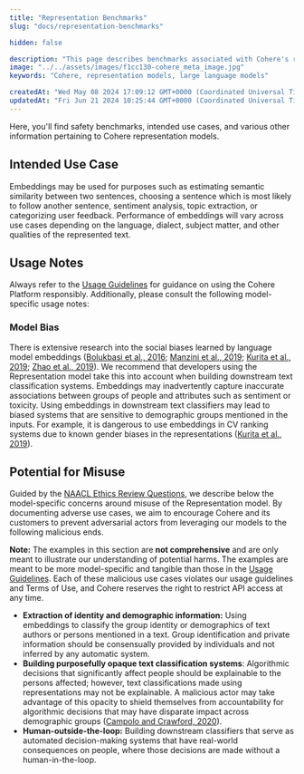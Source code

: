 ```yaml
---
title: "Representation Benchmarks"
slug: "docs/representation-benchmarks"

hidden: false

description: "This page describes benchmarks associated with Cohere's representation models."
image: "../../assets/images/f1cc130-cohere_meta_image.jpg"  
keywords: "Cohere, representation models, large language models"

createdAt: "Wed May 08 2024 17:09:12 GMT+0000 (Coordinated Universal Time)"
updatedAt: "Fri Jun 21 2024 10:25:44 GMT+0000 (Coordinated Universal Time)"
---
```

Here, you'll find safety benchmarks, intended use cases, and various other information pertaining to Cohere representation models.

## Intended Use Case

Embeddings may be used for purposes such as estimating semantic similarity between two sentences, choosing a sentence which is most likely to follow another sentence, sentiment analysis, topic extraction, or categorizing user feedback. Performance of embeddings will vary across use cases depending on the language, dialect, subject matter, and other qualities of the represented text.

## Usage Notes

Always refer to the [Usage Guidelines](/docs/usage-guidelines) for guidance on using the Cohere Platform responsibly. Additionally, please consult the following model-specific usage notes:

### Model Bias

There is extensive research into the social biases learned by language model embeddings (<a href="https://arxiv.org/abs/1607.06520" target="_blank">Bolukbasi et al., 2016</a>; <a href="https://arxiv.org/abs/1904.04047" target="_blank">Manzini et al., 2019</a>; <a href="https://arxiv.org/abs/1906.07337" target="_blank">Kurita et al., 2019</a>; <a href="https://arxiv.org/abs/1904.03310" target="_blank">Zhao et al., 2019</a>). We recommend that developers using the Representation model take this into account when building downstream text classification systems. Embeddings may inadvertently capture inaccurate associations between groups of people and attributes such as sentiment or toxicity. Using embeddings in downstream text classifiers may lead to biased systems that are sensitive to demographic groups mentioned in the inputs. For example, it is dangerous to use embeddings in CV ranking systems due to known gender biases in the representations (<a href="https://arxiv.org/abs/1906.07337" target="_blank">Kurita et al., 2019</a>).

## Potential for Misuse

Guided by the <a href="https://2021.naacl.org/ethics/review-questions" target="_blank">NAACL Ethics Review Questions</a>, we describe below the model-specific concerns around misuse of the Representation model. By documenting adverse use cases, we aim to encourage Cohere and its customers to prevent adversarial actors from leveraging our models to the following malicious ends.

**Note:** The examples in this section are **not comprehensive** and are only meant to illustrate our understanding of potential harms. The examples are meant to be more model-specific and tangible than those in the [Usage Guidelines](usage-guidelines). Each of these malicious use cases violates our usage guidelines and Terms of Use, and Cohere reserves the right to restrict API access at any time.

- **Extraction of identity and demographic information:** Using embeddings to classify the group identity or demographics of text authors or persons mentioned in a text. Group identification and private information should be consensually provided by individuals and not inferred by any automatic system.
- **Building purposefully opaque text classification systems**: Algorithmic decisions that significantly affect people should be explainable to the persons affected; however, text classifications made using representations may not be explainable. A malicious actor may take advantage of this opacity to shield themselves from accountability for algorithmic decisions that may have disparate impact across demographic groups (<a href="https://www.researchgate.net/publication/338486570_Enchanted_Determinism_Power_without_Responsibility_in_Artifical_Intelligence" target="_blank">Campolo and Crawford, 2020</a>).
- **Human-outside-the-loop:** Building downstream classifiers that serve as automated decision-making systems that have real-world consequences on people, where those decisions are made without a human-in-the-loop.
